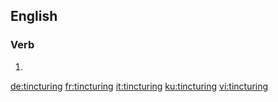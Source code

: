 
==English==

===Verb===
{{head|en|present participle}}

# {{present participle of|tincture|lang=en}}

[[de:tincturing]]
[[fr:tincturing]]
[[it:tincturing]]
[[ku:tincturing]]
[[vi:tincturing]]